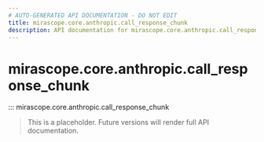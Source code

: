 ```yaml
---
# AUTO-GENERATED API DOCUMENTATION - DO NOT EDIT
title: mirascope.core.anthropic.call_response_chunk
description: API documentation for mirascope.core.anthropic.call_response_chunk
---
```


# mirascope.core.anthropic.call_response_chunk

::: mirascope.core.anthropic.call_response_chunk

> This is a placeholder. Future versions will render full API documentation.
